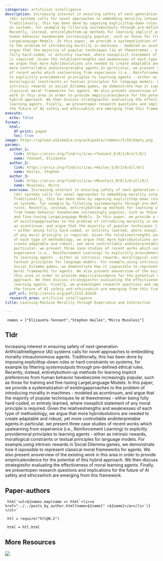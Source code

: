 ```yaml
---
categories: artificial intelligence
description: Increasing interest in ensuring safety of next-generation ArtificialIntelligence
  (AI) systems calls for novel approaches to embedding morality intoautonomous agents.
  Traditionally, this has been done by imposing explicittop-down rules or hard constraints
  on systems, for example by filtering systemoutputs through pre-defined ethical rules.
  Recently, instead, entirelybottom-up methods for learning implicit preferences from
  human behavior havebecome increasingly popular, such as those for training and fine-tuning
  LargeLanguage Models. In this paper, we provide a systematization of existingapproaches
  to the problem of introducing morality in machines - modeled as acontinuum, and
  argue that the majority of popular techniques lie at theextremes - either being
  fully hard-coded, or entirely learned, where noexplicit statement of any moral principle
  is required. Given the relativestrengths and weaknesses of each type of methodology,
  we argue that more hybridsolutions are needed to create adaptable and robust, yet
  more controllable andinterpretable agents.In particular, we present three case studies
  of recent works which uselearning from experience (i.e., Reinforcement Learning)
  to explicitly providemoral principles to learning agents - either as intrinsic rewards,
  morallogical constraints or textual principles for language models. For example,using
  intrinsic rewards in Social Dilemma games, we demonstrate how it ispossible to represent
  classical moral frameworks for agents. We also present anoverview of the existing
  work in this area in order to provide empiricalevidence for the potential of this
  hybrid approach. We then discuss strategiesfor evaluating the effectiveness of moral
  learning agents. Finally, we presentopen research questions and implications for
  the future of AI safety and ethicswhich are emerging from this framework.
execute:
  echo: false
format:
  html:
    df-print: paged
    toc: true
image: https://upload.wikimedia.org/wikipedia/commons/5/59/Empty.png
params:
  author_1:
    link: https://arxiv.org/find/cs/1/au:+Tennant_E/0/1/0/all/0/1
    name: Tennant, Elizaveta
  author_2:
    link: https://arxiv.org/find/cs/1/au:+Hailes_S/0/1/0/all/0/1
    name: Hailes, Stephen
  author_3:
    link: https://arxiv.org/find/cs/1/au:+Musolesi_M/0/1/0/all/0/1
    name: Musolesi, Mirco
  overview: Increasing interest in ensuring safety of next-generation ArtificialIntelligence
    (AI) systems calls for novel approaches to embedding morality intoautonomous agents.
    Traditionally, this has been done by imposing explicittop-down rules or hard constraints
    on systems, for example by filtering systemoutputs through pre-defined ethical
    rules. Recently, instead, entirelybottom-up methods for learning implicit preferences
    from human behavior havebecome increasingly popular, such as those for training
    and fine-tuning LargeLanguage Models. In this paper, we provide a systematization
    of existingapproaches to the problem of introducing morality in machines - modeled
    as acontinuum, and argue that the majority of popular techniques lie at theextremes
    - either being fully hard-coded, or entirely learned, where noexplicit statement
    of any moral principle is required. Given the relativestrengths and weaknesses
    of each type of methodology, we argue that more hybridsolutions are needed to
    create adaptable and robust, yet more controllable andinterpretable agents.In
    particular, we present three case studies of recent works which uselearning from
    experience (i.e., Reinforcement Learning) to explicitly providemoral principles
    to learning agents - either as intrinsic rewards, morallogical constraints or
    textual principles for language models. For example,using intrinsic rewards in
    Social Dilemma games, we demonstrate how it ispossible to represent classical
    moral frameworks for agents. We also present anoverview of the existing work in
    this area in order to provide empiricalevidence for the potential of this hybrid
    approach. We then discuss strategiesfor evaluating the effectiveness of moral
    learning agents. Finally, we presentopen research questions and implications for
    the future of AI safety and ethicswhich are emerging from this framework.
  pdf_url: http://arxiv.org/pdf/2312.01818
  research_area: artificial intelligence
title: Learning Machine Morality through Experience and Interaction

---
```

```ojs

 names = ["Elizaveta Tennant","Stephen Hailes","Mirco Musolesi"] 

``` 

## Tldr 
Increasing interest in ensuring safety of next-generation ArtificialIntelligence (AI) systems calls for novel approaches to embedding morality intoautonomous agents. Traditionally, this has been done by imposing explicittop-down rules or hard constraints on systems, for example by filtering systemoutputs through pre-defined ethical rules. Recently, instead, entirelybottom-up methods for learning implicit preferences from human behavior havebecome increasingly popular, such as those for training and fine-tuning LargeLanguage Models. In this paper, we provide a systematization of existingapproaches to the problem of introducing morality in machines - modeled as acontinuum, and argue that the majority of popular techniques lie at theextremes - either being fully hard-coded, or entirely learned, where noexplicit statement of any moral principle is required. Given the relativestrengths and weaknesses of each type of methodology, we argue that more hybridsolutions are needed to create adaptable and robust, yet more controllable andinterpretable agents.In particular, we present three case studies of recent works which uselearning from experience (i.e., Reinforcement Learning) to explicitly providemoral principles to learning agents - either as intrinsic rewards, morallogical constraints or textual principles for language models. For example,using intrinsic rewards in Social Dilemma games, we demonstrate how it ispossible to represent classical moral frameworks for agents. We also present anoverview of the existing work in this area in order to provide empiricalevidence for the potential of this hybrid approach. We then discuss strategiesfor evaluating the effectiveness of moral learning agents. Finally, we presentopen research questions and implications for the future of AI safety and ethicswhich are emerging from this framework.

## Paper-authors

```ojs

 html`<ul>${names.map(name => html`<li><a href="../../posts_by_author.html?name=${name}" >${name}</a></li>`)}</ul>` 

``` 

```ojs

 htl = require("htl@0.2") 

``` 

```ojs

 html = htl.html 

``` 

## More Resources
[![](https://img.shields.io/badge/PDF-green?style=flat)]({{< meta params.pdf_url >}})
